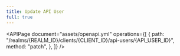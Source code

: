 ```yaml
---
title: Update API User
full: true
---
```


<APIPage
  document="assets/openapi.yml"
  operations={[
    {
      path: "/realms/{REALM_ID}/clients/{CLIENT_ID}/api-users/{API_USER_ID}",
      method: "patch",
    },
  ]}
/>
